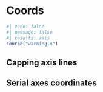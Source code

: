 # Coords {#sec-coords}

```r
#| echo: false
#| message: false
#| results: asis
source("warning.R")
```

## Capping axis lines

## Serial axes coordinates
